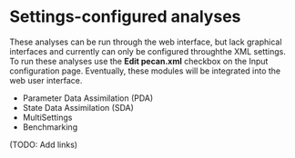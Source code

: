 # Settings-configured analyses

These analyses can be run through the web interface, but lack graphical interfaces and  currently can only be configured throughthe XML settings. To run these analyses use the **Edit pecan.xml** checkbox on the Input configuration page. Eventually, these modules will be integrated into the web user interface.

- Parameter Data Assimilation (PDA)
- State Data Assimilation (SDA)
- MultiSettings
- Benchmarking

(TODO: Add links)
